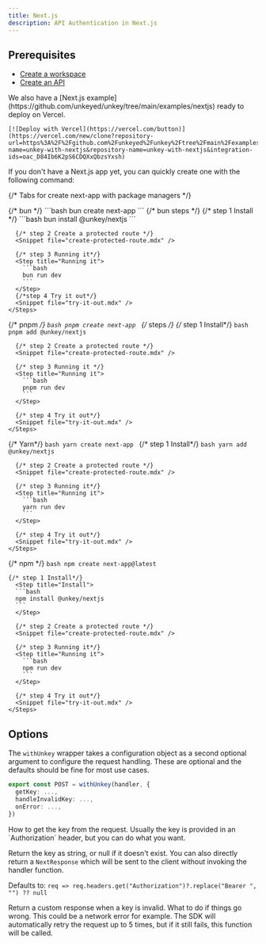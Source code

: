```yaml
---
title: Next.js
description: API Authentication in Next.js
---
```


## Prerequisites

- [Create a workspace](/quickstart/onboarding#2-create-your-first-workspace)
- [Create an API](/quickstart/onboarding#2-create-your-first-api)

<Card>
  We also have a [Next.js example](https://github.com/unkeyed/unkey/tree/main/examples/nextjs) ready to deploy on Vercel.

    [![Deploy with Vercel](https://vercel.com/button)](https://vercel.com/new/clone?repository-url=https%3A%2F%2Fgithub.com%2Funkeyed%2Funkey%2Ftree%2Fmain%2Fexamples%2Fnextjs&project-name=unkey-with-nextjs&repository-name=unkey-with-nextjs&integration-ids=oac_D84Ib6K2pS6CDQXxQbzsYxsh)

</Card>

If you don't have a Next.js app yet, you can quickly create one with the following command:

{/* Tabs for create next-app with package managers */}

<Tabs>
  {/* bun */}
  <Tab title="bun">
    ```bash
    bun create next-app
    ```
    {/* bun steps */}
    <Steps titleSize="h3">
      <Step title="Install">
      {/* step 1 Install */}
      ```bash
      bun install @unkey/nextjs
      ```
      </Step>

      {/* step 2 Create a protected route */}
      <Snippet file="create-protected-route.mdx" />

      {/* step 3 Running it*/}
      <Step title="Running it">
        ```bash
        bun run dev 
        ```
      </Step>
      {/*step 4 Try it out*/}
      <Snippet file="try-it-out.mdx" />
    </Steps>
  </Tab>

  {/* pnpm */}
  <Tab title="pnpm">
    ```bash
    pnpm create next-app
    ```
    {/* steps */}
    <Steps titleSize="h3">
    {/* step 1 Install*/}
      <Step title="Install">
      ```bash
      pnpm add @unkey/nextjs
      ```
      </Step>

      {/* step 2 Create a protected route */}
      <Snippet file="create-protected-route.mdx" />

      {/* step 3 Running it */}
      <Step title="Running it">
        ```bash
        pnpm run dev 
        ```
      </Step>

      {/* step 4 Try it out*/}
      <Snippet file="try-it-out.mdx" />
    </Steps>
  </Tab>

  {/* Yarn*/}
  <Tab title="yarn">
    ```bash
    yarn create next-app
    ```
    <Steps titleSize="h3">
    {/* step 1 Install*/}
      <Step title="Install">
      ```bash
      yarn add @unkey/nextjs
      ```
      </Step>

      {/* step 2 Create a protected route */}
      <Snippet file="create-protected-route.mdx" />

      {/* step 3 Running it*/}
      <Step title="Running it">
        ```bash
        yarn run dev 
        ```
      </Step>

      {/* step 4 Try it out*/}
      <Snippet file="try-it-out.mdx" />
    </Steps>
  </Tab>

  {/* npm */}
  <Tab title="npm">
    ```bash
    npm create next-app@latest
    ```
    <Steps titleSize="h3">

    {/* step 1 Install*/}
      <Step title="Install">
      ```bash
      npm install @unkey/nextjs
      ```
      </Step>

      {/* step 2 Create a protected route */}
      <Snippet file="create-protected-route.mdx" />

      {/* step 3 Running it*/}
      <Step title="Running it">
        ```bash
        npm run dev 
        ```
      </Step>

      {/* step 4 Try it out*/}
      <Snippet file="try-it-out.mdx" />
    </Steps>
  </Tab>
</Tabs>


## Options

The `withUnkey` wrapper takes a configuration object as a second optional argument to configure the request handling.
These are optional and the defaults should be fine for most use cases.

```ts
export const POST = withUnkey(handler, {
  getKey: ...,
  handleInvalidKey: ...,
  onError: ...,
})
```


<ParamField body="getKey" type="(NextRequest) => string | null | NextResponse">
  How to get the key from the request.
  Usually the key is provided in an `Authorization` header, but you can do what you want.

  Return the key as string, or null if it doesn't exist.
  You can also directly return a `NextResponse` which will be sent to the client without invoking the handler function.

  Defaults to: `req => req.headers.get("Authorization")?.replace("Bearer ", "") ?? null`
</ParamField>

<ParamField body="handleInvalidKey" type="(NextRequest, UnkeyContext) => NextResponse | Promise<NextResponse>)">
  Return a custom response when a key is invalid.
</ParamField>

<ParamField body="onError" type="(NextRequest, UnkeyError) => NextResponse | Promise<NextResponse>">
 What to do if things go wrong. This could be a network error for example.
 The SDK will automatically retry the request up to 5 times, but if it still fails, this function will be called.
</ParamField>
